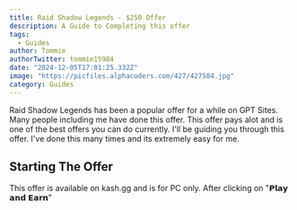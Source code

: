 ```yaml
---
title: Raid Shadow Legends - $250 Offer
description: A Guide to Completing this offer
tags:
  - Guides
author: Tommie 
authorTwitter: tommie15984
date: "2024-12-05T17:01:25.332Z"
image: "https://picfiles.alphacoders.com/427/427584.jpg"
category: Guides
---
```


Raid Shadow Legends has been a popular offer for a while on GPT Sites. Many people including me have done this offer. This offer pays alot and is one of the best offers you can do currently. I'll be guiding you through this offer. I've done this many times and its extremely easy for me.

## Starting The Offer

This offer is available on kash.gg and is for PC only. After clicking on "𝗣𝗹𝗮𝘆 𝗮𝗻𝗱 𝗘𝗮𝗿𝗻"